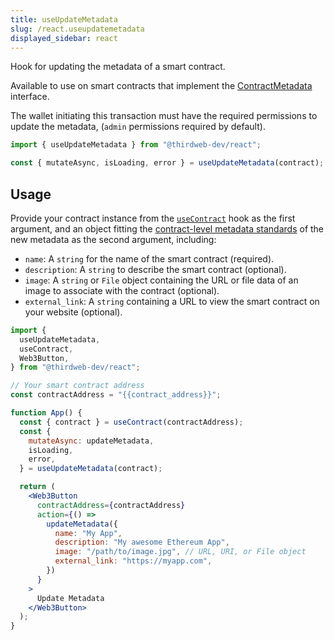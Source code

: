 ```yaml
---
title: useUpdateMetadata
slug: /react.useupdatemetadata
displayed_sidebar: react
---
```


Hook for updating the metadata of a smart contract.

Available to use on smart contracts that implement the [ContractMetadata](/solidity/extension-contracts/contractmetadata) interface.

The wallet initiating this transaction must have the required permissions to update the metadata, (`admin` permissions required by default).

```jsx
import { useUpdateMetadata } from "@thirdweb-dev/react";

const { mutateAsync, isLoading, error } = useUpdateMetadata(contract);
```

## Usage

Provide your contract instance from the [`useContract`](/react/react.usecontract) hook as the first argument, and
an object fitting the [contract-level metadata standards](https://docs.opensea.io/docs/contract-level-metadata) of
the new metadata as the second argument, including:

- `name`: A `string` for the name of the smart contract (required).
- `description`: A `string` to describe the smart contract (optional).
- `image`: A `string` or `File` object containing the URL or file data of an image to associate with the contract (optional).
- `external_link`: A `string` containing a URL to view the smart contract on your website (optional).

```jsx
import {
  useUpdateMetadata,
  useContract,
  Web3Button,
} from "@thirdweb-dev/react";

// Your smart contract address
const contractAddress = "{{contract_address}}";

function App() {
  const { contract } = useContract(contractAddress);
  const {
    mutateAsync: updateMetadata,
    isLoading,
    error,
  } = useUpdateMetadata(contract);

  return (
    <Web3Button
      contractAddress={contractAddress}
      action={() =>
        updateMetadata({
          name: "My App",
          description: "My awesome Ethereum App",
          image: "/path/to/image.jpg", // URL, URI, or File object
          external_link: "https://myapp.com",
        })
      }
    >
      Update Metadata
    </Web3Button>
  );
}
```
